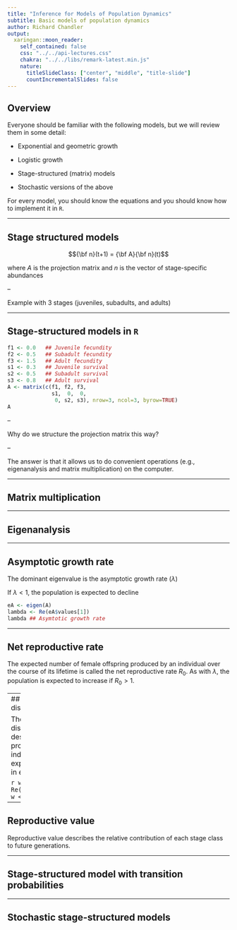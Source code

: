 ```yaml
---
title: "Inference for Models of Population Dynamics"
subtitle: Basic models of population dynamics
author: Richard Chandler
output:
  xaringan::moon_reader:
    self_contained: false
    css: "../../api-lectures.css"
    chakra: "../../libs/remark-latest.min.js"
    nature:
      titleSlideClass: ["center", "middle", "title-slide"]
      countIncrementalSlides: false
---
```



## Overview

Everyone should be familiar with the following models, but we will review them in some detail:

- Exponential and geometric growth

- Logistic growth

- Stage-structured (matrix) models

- Stochastic versions of the above


For every model, you should know the equations and you should know how to implement it in `R`.


---

## Stage structured models

$${\bf n}(t+1) = {\bf A}{\bf n}(t)$$

where $A$ is the projection matrix and $n$ is the vector of stage-specific abundances

--

Example with 3 stages (juveniles, subadults, and adults)


---

## Stage-structured models in `R`

```r
f1 <- 0.0   ## Juvenile fecundity
f2 <- 0.5   ## Subadult fecundity
f3 <- 1.5   ## Adult fecundity
s1 <- 0.3   ## Juvenile survival
s2 <- 0.5   ## Subadult survival
s3 <- 0.8   ## Adult survival
A <- matrix(c(f1, f2, f3,
              s1,  0,  0,
               0, s2, s3), nrow=3, ncol=3, byrow=TRUE)
A
```

-- 

Why do we structure the projection matrix this way?

--

The answer is that it allows us to do convenient operations (e.g., eigenanalysis and matrix multiplication) on the computer. 

---

## Matrix multiplication


---

## Eigenanalysis

---

## Asymptotic growth rate

The dominant eigenvalue is the asymptotic growth rate ($\lambda$)

If $\lambda<1$, the population is expected to decline

```r
eA <- eigen(A)
lambda <- Re(eA$values[1])
lambda ## Asymtotic growth rate
```

---

## Net reproductive rate

The expected number of female offspring produced by an individual over the course of its lifetime is called the net reproductive rate $R_0$. As with $\lambda$, the population is expected to increase if $R_0>1$.



---
## Stable stage distribution

The stable stage distribution describes the proportion of individuals that are expected to occur in each stage

```r
w0 <- Re(eA$vectors[,1])
w <- w0/sum(w0)
w  
```

---

## Reproductive value

Reproductive value describes the relative contribution of each stage class to future generations.


---


## Stage-structured model with transition probabilities

---

## Stochastic stage-structured models


